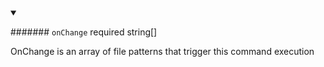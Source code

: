 
<details className="config-field" data-expandable="false" open>
<summary>

####### `onChange` <span class="config-field-required" data-required="false">required</span> <span class="config-field-type">string[]</span> <span class="config-field-default"></span>

OnChange is an array of file patterns that trigger this command execution

</summary>



</details>
